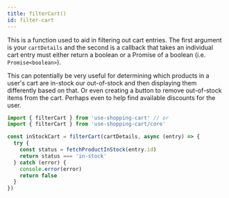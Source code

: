 ```yaml
---
title: filterCart()
id: filter-cart
---
```


This is a function used to aid in filtering out cart entries. The first argument is your `cartDetails` and the second is a callback that takes an individual cart entry must either return a boolean or a Promise of a boolean (i.e. `Promise<boolean>`).

This can potentially be very useful for determining which products in a user's cart are in-stock our out-of-stock and then displaying them differently based on that. Or even creating a button to remove out-of-stock items from the cart. Perhaps even to help find available discounts for the user.

```js
import { filterCart } from 'use-shopping-cart' // or
import { filterCart } from 'use-shopping-cart/core'

const inStockCart = filterCart(cartDetails, async (entry) => {
  try {
    const status = fetchProductInStock(entry.id)
    return status === 'in-stock'
  } catch (error) {
    console.error(error)
    return false
  }
})
```
